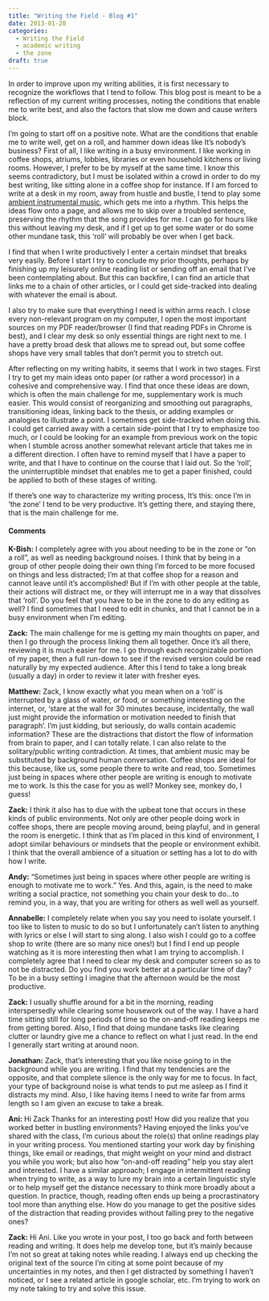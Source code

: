 ```yaml
---
title: "Writing the Field - Blog #1"
date: 2013-01-20
categories:
  - Writing the Field
  - academic writing
  - the zone
draft: true
---
```


In order to improve upon my writing abilities, it is first necessary to recognize the workflows that I tend to follow.
This blog post is meant to be a reflection of my current writing processes, noting the conditions that enable me to write best, and also the factors that slow me down and cause writers block.

I'm going to start off on a positive note.
What are the conditions that enable me to write well, get on a roll, and hammer down ideas like It's nobody's business? First of all, I like writing in a busy environment.
I like working in coffee shops, atriums, lobbies, libraries or even household kitchens or living rooms.
However, I prefer to be by myself at the same time.
I know this seems contradictory, but I must be isolated within a crowd in order to do my best writing, like sitting alone in a coffee shop for instance.
If I am forced to write at a desk in my room, away from hustle and bustle, I tend to play some [ambient instrumental music](http://8tracks.com/lemonlimepie/quiet-nights-space-flights), which gets me into a rhythm.
This helps the ideas flow onto a page, and allows me to skip over a troubled sentence, preserving the rhythm that the song provides for me.
I can go for hours like this without leaving my desk, and if I get up to get some water or do some other mundane task, this 'roll' will probably be over when I get back.

I find that when I write productively I enter a certain mindset that breaks very easily.
Before I start I try to conclude my prior thoughts, perhaps by finishing up my leisurely online reading list or sending off an email that I've been contemplating about.
But this can backfire, I can find an article that links me to a chain of other articles, or I could get side-tracked into dealing with whatever the email is about.

I also try to make sure that everything I need is within arms reach.
I close every non-relevant program on my computer, I open the most important sources on my PDF reader/browser (I find that reading PDFs in Chrome is best), and I clear my desk so only essential things are right next to me.
I have a pretty broad desk that allows me to spread out, but some coffee shops have very small tables that don't permit you to stretch out.

After reflecting on my writing habits, it seems that I work in two stages.
First I try to get my main ideas onto paper (or rather a word processor) in a cohesive and comprehensive way.
I find that once these ideas are down, which is often the main challenge for me, supplementary work is much easier.
This would consist of reorganizing and smoothing out paragraphs, transitioning ideas, linking back to the thesis, or adding examples or analogies to illustrate a point.
I sometimes get side-tracked when doing this.
I could get carried away with a certain side-point that I try to emphasize too much, or I could be looking for an example from previous work on the topic when I stumble across another somewhat relevant article that takes me in a different direction.
I often have to remind myself that I have a paper to write, and that I have to continue on the course that I laid out.
So the 'roll', the uninterruptible mindset that enables me to get a paper finished, could be applied to both of these stages of writing.

If there's one way to characterize my writing process, It's this: once I'm in 'the zone' I tend to be very productive.
It's getting there, and staying there, that is the main challenge for me.

#### Comments
**K-Bish:**
I completely agree with you about needing to be in the zone or "on a roll", as well as needing background noises.
I think that by being in a group of other people doing their own thing I'm forced to be more focused on things and less distracted; I'm at that coffee shop for a reason and cannot leave until it's accomplished!
But if I'm with other people at the table, their actions will distract me, or they will interrupt me in a way that dissolves that 'roll'.
Do you feel that you have to be in the zone to do any editing as well? I find sometimes that I need to edit in chunks, and that I cannot be in a busy environment when I'm editing.

**Zack:**
The main challenge for me is getting my main thoughts on paper, and then I go through the process linking them all together.
Once it's all there, reviewing it is much easier for me. I go through each recognizable portion of my paper, then a full run-down to see if the revised version could be read naturally by my expected audience.
After this I tend to take a long break (usually a day) in order to review it later with fresher eyes.

**Matthew:**
Zack, I know exactly what you mean when on a 'roll' is interrupted by a glass of water, or food, or something interesting on the internet, or, 'stare at the wall for 30 minutes because, incidentally, the wall just might provide the information or motivation needed to finish that paragraph'.
I'm just kidding, but seriously, do walls contain academic information?
These are the distractions that distort the flow of information from brain to paper, and I can totally relate.
I can also relate to the solitary/public writing contradiction.
At times, that ambient music may be substituted by background human conversation. Coffee shops are ideal for this because, like us, some people there to write and read, too.
Sometimes just being in spaces where other people are writing is enough to motivate me to work. Is this the case for you as well? Monkey see, monkey do, I guess!

**Zack:**
I think it also has to due with the upbeat tone that occurs in these kinds of public environments.
Not only are other people doing work in coffee shops, there are people moving around, being playful, and in general the room is energetic.
I think that as I'm placed in this kind of environment, I adopt similar behaviours or mindsets that the people or environment exhibit.
I think that the overall ambience of a situation or setting has a lot to do with how I write.

**Andy:**
"Sometimes just being in spaces where other people are writing is enough to motivate me to work."
Yes.
And this, again, is the need to make writing a social practice, not something you chain your desk to do...to remind you, in a way, that you are writing for others as well well as yourself.

**Annabelle:**
I completely relate when you say you need to isolate yourself.
I too like to listen to music to do so but I unfortunately can't listen to anything with lyrics or else I will start to sing along.
I also wish I could go to a coffee shop to write (there are so many nice ones!) but I find I end up people watching as it is more interesting then what I am trying to accomplish.
I completely agree that I need to clear my desk and computer screen so as to not be distracted.
Do you find you work better at a particular time of day?
To be in a busy setting I imagine that the afternoon would be the most productive.

**Zack:**
I usually shuffle around for a bit in the morning, reading interspersedly while clearing some housework out of the way.
I have a hard time sitting still for long periods of time so the on-and-off reading keeps me from getting bored.
Also, I find that doing mundane tasks like clearing clutter or laundry give me a chance to reflect on what I just read.
In the end I generally start writing at around noon.

**Jonathan:**
Zack, that's interesting that you like noise going to in the background while you are writing.
I find that my tendencies are the opposite, and that complete silence is the only way for me to focus.
In fact, your type of background noise is what tends to put me asleep as I find it distracts my mind.
Also, I like having items I need to write far from arms length so I am given an excuse to take a break.

**Ani:**
Hi Zack
Thanks for an interesting post!
How did you realize that you worked better in bustling environments?
Having enjoyed the links you've shared with the class, I'm curious about the role(s) that online readings play in your writing process.
You mentioned starting your work day by finishing things, like email or readings, that might weight on your mind and distract you while you work; but also how "on-and-off reading" help you stay alert and interested.
I have a similar approach; I engage in intermittent reading when trying to write, as a way to lure my brain into a certain linguistic style or to help myself get the distance necessary to think more broadly about a question.
In practice, though, reading often ends up being a procrastinatory tool more than anything else.
How do you manage to get the positive sides of the distraction that reading provides without falling prey to the negative ones?

**Zack:**
Hi Ani.
Like you wrote in your post, I too go back and forth between reading and writing.
It does help me develop tone, but it's mainly because I'm not so great at taking notes while reading.
I always end up checking the original text of the source I'm citing at some point because of my uncertainties in my notes, and then I get distracted by something I haven't noticed, or I see a related article in google scholar, etc.
I'm trying to work on my note taking to try and solve this issue.

